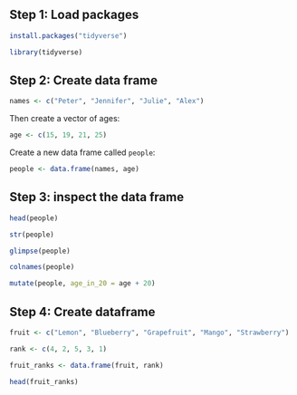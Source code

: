 
## Step 1: Load packages

```r
install.packages("tidyverse")
```
```r
library(tidyverse)
```

## Step 2: Create data frame

```r
names <- c("Peter", "Jennifer", "Julie", "Alex")
```

Then create a vector of ages:

```r
age <- c(15, 19, 21, 25)
```

Create a new data frame called `people`:

```r
people <- data.frame(names, age)
```

## Step 3: inspect the data frame

```r
head(people)
```

```r
str(people)
```

```r
glimpse(people)
```

```r
colnames(people)
```


```r
mutate(people, age_in_20 = age + 20)
```

## Step 4: Create dataframe


```r
fruit <- c("Lemon", "Blueberry", "Grapefruit", "Mango", "Strawberry")
```

```r
rank <- c(4, 2, 5, 3, 1)
```

```r
fruit_ranks <- data.frame(fruit, rank)
```

```r
head(fruit_ranks)
```
